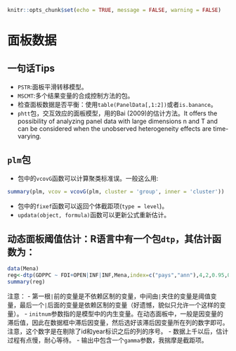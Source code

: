 
```r
knitr::opts_chunk$set(echo = TRUE, message = FALSE, warning = FALSE)
```

# 面板数据 {#PanelData}
## 一句话Tips
- `PSTR`:面板平滑转移模型。
- `MSCMT`:多个结果变量的合成控制方法的包。
- 检查面板数据是否平衡：使用`table(PanelData[,1:2])`或者`is.banance`。
- ` phtt`包，交互效应的面板模型，用的Bai (2009)的估计方法。It offers the possibility of analyzing panel data with large dimensions n and T and can be considered when the unobserved heterogeneity effects are time-varying.

## `plm`包
- 包中的`vcovG`函数可以计算聚类标准误。一般这么用:
```r
summary(plm, vcov = vcovG(plm, cluster = 'group', inner = 'cluster'))
```

- 包中的`fixef`函数可以返回个体截距项(`type = level`)。
- `updata(object, formula)`函数可以更新公式重新估计。

## 动态面板阈值估计：R语言中有一个包`dtp`，其估计函数为：
```r
data(Mena)
reg<-dtp(GDPPC ~ FDI+OPEN|INF|INF,Mena,index=c("pays","ann"),4,2,0.95,0.8,1,graph = TRUE)
summary(reg)
```
注意：
- 第一根`|`前的变量是不依赖区制的变量，中间由`|`夹住的变量是阈值变量，最后一个`|`后面的变量是依赖区制的变量（好遗憾，貌似只允许一个这样的变量）。
- `initnum`参数指的是模型中的内生变量。在动态面板中，一般是因变量的滞后值，因此在数据框中滞后因变量，然后选好该滞后因变量所在列的数字即可。注意，这个数字是在剔除了id和year标识之后的列的序号。
- 数据上千以后，估计过程有点慢，耐心等待。
- 输出中包含一个`gamma`参数，我揣摩是截距项。